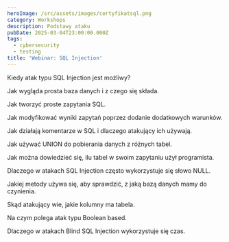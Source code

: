```yaml
---
heroImage: /src/assets/images/certyfikatsql.png
category: Workshops
description: Podstawy ataku
pubDate: 2025-03-04T23:00:00.000Z
tags:
  - cybersecurity
  - testing
title: 'Webinar: SQL Injection'
---
```


Kiedy atak typu SQL Injection jest możliwy?

Jak wygląda prosta baza danych i z czego się składa.

Jak tworzyć proste zapytania SQL.

Jak modyfikować wyniki zapytań poprzez dodanie dodatkowych warunków.

Jak działają komentarze w SQL i dlaczego atakujący ich używają.

Jak używać UNION do pobierania danych z różnych tabel.

Jak można dowiedzieć się, ilu tabel w swoim zapytaniu użył programista.

Dlaczego w atakach SQL Injection często wykorzystuje się słowo NULL.

Jakiej metody używa się, aby sprawdzić, z jaką bazą danych mamy do czynienia.

Skąd atakujący wie, jakie kolumny ma tabela.

Na czym polega atak typu Boolean based.

Dlaczego w atakach Blind SQL Injection wykorzystuje się czas.

